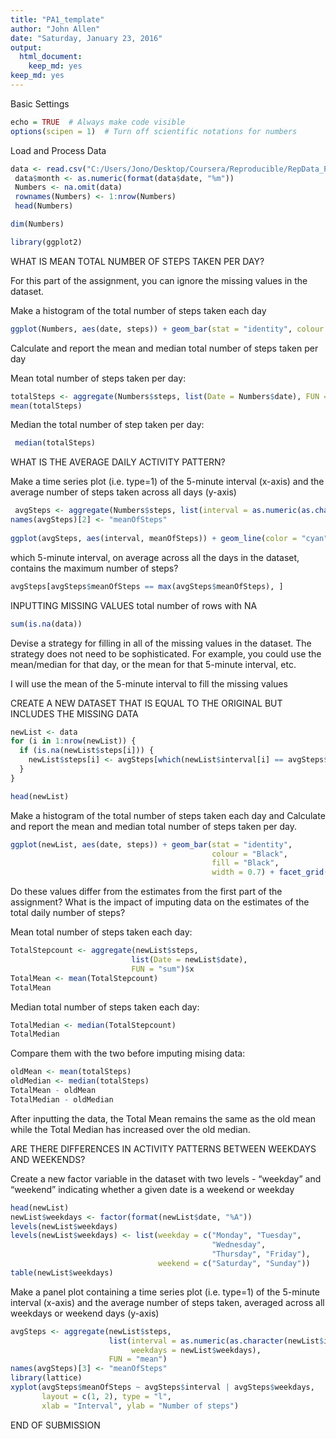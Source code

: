 ```yaml
---
title: "PA1_template"
author: "John Allen"
date: "Saturday, January 23, 2016"
output:
  html_document:
    keep_md: yes
keep_md: yes
---
```

Basic Settings

```r
echo = TRUE  # Always make code visible
options(scipen = 1)  # Turn off scientific notations for numbers
```

Load and Process Data

```r
data <- read.csv("C:/Users/Jono/Desktop/Coursera/Reproducible/RepData_PeerAssessment1/activity.csv", colClasses = c("integer", "Date", "factor"))
 data$month <- as.numeric(format(data$date, "%m"))
 Numbers <- na.omit(data)
 rownames(Numbers) <- 1:nrow(Numbers)
 head(Numbers)
```

```r
dim(Numbers)
```

```r
library(ggplot2)
```

WHAT IS MEAN TOTAL NUMBER OF STEPS TAKEN PER DAY?

For this part of the assignment, you can ignore the missing values in the dataset.

Make a histogram of the total number of steps taken each day

```r
ggplot(Numbers, aes(date, steps)) + geom_bar(stat = "identity", colour = "green", fill = "green", width = 0.7) + facet_grid(. ~ month, scales = "free") + labs(title = "Histogram of Total Number of Steps Taken Each Day", x = "Date", y = "Total number of steps")
```

Calculate and report the mean and median total number of steps taken per day

Mean total number of steps taken per day:

```r
totalSteps <- aggregate(Numbers$steps, list(Date = Numbers$date), FUN = "sum")$x
mean(totalSteps)
```

Median the total number of step taken per day:
```r
 median(totalSteps)
```

WHAT IS THE AVERAGE DAILY ACTIVITY PATTERN?

Make a time series plot (i.e. type=1) of the 5-minute interval (x-axis) and the average number of steps taken across all days (y-axis)

```r
 avgSteps <- aggregate(Numbers$steps, list(interval = as.numeric(as.character(Numbers$interval))), FUN = "mean")
names(avgSteps)[2] <- "meanOfSteps"
 
ggplot(avgSteps, aes(interval, meanOfSteps)) + geom_line(color = "cyan", size = 0.8) + labs(title = "Time Series Plot of the 5-minute Interval", x = "5-minute intervals", y = "Average Number of Steps Taken")
```

which 5-minute interval, on average across all the days in the dataset, contains the maximum number of steps?

```r
avgSteps[avgSteps$meanOfSteps == max(avgSteps$meanOfSteps), ]
```

INPUTTING MISSING VALUES
total number of rows with NA

```r
sum(is.na(data))
```

Devise a strategy for filling in all of the missing values in the dataset. The strategy does not need to be sophisticated. For example, you could use the mean/median for that day, or the mean for that 5-minute interval, etc.

I will use the mean of the 5-minute interval to fill the missing values

CREATE A NEW DATASET THAT IS EQUAL TO THE ORIGINAL BUT INCLUDES THE MISSING DATA

```r
newList <- data 
for (i in 1:nrow(newList)) {
  if (is.na(newList$steps[i])) {
    newList$steps[i] <- avgSteps[which(newList$interval[i] == avgSteps$interval), ]$meanOfSteps
  }
}

head(newList)
```

Make a histogram of the total number of steps taken each day and Calculate and report the mean and median total number of steps taken per day.

```r
ggplot(newList, aes(date, steps)) + geom_bar(stat = "identity",
                                             colour = "Black",
                                             fill = "Black",
                                             width = 0.7) + facet_grid(. ~ month, scales = "free") + labs(title = "Histogram of Total Number of Steps Taken Each Day (no missing data)", x = "Date", y = "Total number of steps")
```

Do these values differ from the estimates from the first part of the assignment? What is the impact of imputing data on the estimates of the total daily number of steps?

Mean total number of steps taken each day:

```r
TotalStepcount <- aggregate(newList$steps, 
                           list(Date = newList$date), 
                           FUN = "sum")$x
TotalMean <- mean(TotalStepcount)
TotalMean
```

Median total number of steps taken each day:

```r
TotalMedian <- median(TotalStepcount)
TotalMedian
```

Compare them with the two before imputing mising data:

```r
oldMean <- mean(totalSteps)
oldMedian <- median(totalSteps)
TotalMean - oldMean
TotalMedian - oldMedian
```

After inputting the data, the Total Mean remains the same as the old mean while the Total Median has increased over the old median.

ARE THERE DIFFERENCES IN ACTIVITY PATTERNS BETWEEN WEEKDAYS AND WEEKENDS?

Create a new factor variable in the dataset with two levels - "weekday" and "weekend" indicating whether a given date is a weekend or weekday

```r
head(newList)
newList$weekdays <- factor(format(newList$date, "%A"))
levels(newList$weekdays)
levels(newList$weekdays) <- list(weekday = c("Monday", "Tuesday",
                                             "Wednesday", 
                                             "Thursday", "Friday"),
                                 weekend = c("Saturday", "Sunday"))
table(newList$weekdays)
```

Make a panel plot containing a time series plot (i.e. type=1) of the 5-minute interval (x-axis) and the average number of steps taken, averaged across all weekdays or weekend days (y-axis)

```r
avgSteps <- aggregate(newList$steps, 
                      list(interval = as.numeric(as.character(newList$interval)), 
                           weekdays = newList$weekdays),
                      FUN = "mean")
names(avgSteps)[3] <- "meanOfSteps"
library(lattice)
xyplot(avgSteps$meanOfSteps ~ avgSteps$interval | avgSteps$weekdays, 
       layout = c(1, 2), type = "l", 
       xlab = "Interval", ylab = "Number of steps")
```

END OF SUBMISSION



</body>
</html>
